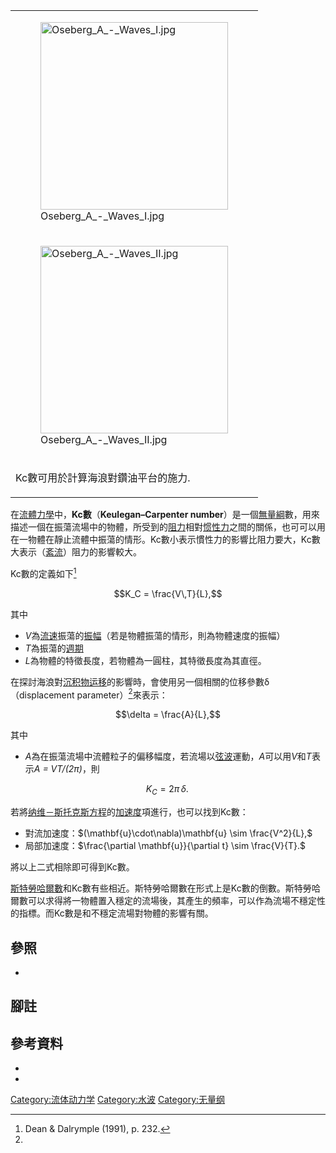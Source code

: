 {| class="wikitable" align="right" width="300px"
|-
| [[Image:Oseberg_A_-_Waves_I.jpg|300px]]
|-
| [[Image:Oseberg_A_-_Waves_II.jpg|300px]]
|-
| Kc數可用於計算海浪對鑽油平台的施力.
|}

在[[流體力學|流體力學]]中，'''Kc數'''（'''Keulegan–Carpenter number'''）是一個[[無量綱|無量綱]]數，用來描述一個在振蕩流場中的物體，所受到的[[阻力|阻力]]相對[[惯性原理|惯性力]]之間的關係，也可可以用在一物體在靜止流體中振蕩的情形。Kc數小表示慣性力的影響比阻力要大，Kc數大表示（[[紊流|紊流]]）阻力的影響較大。

Kc數的定義如下<ref name=DeDa232>Dean & Dalrymple (1991), p. 232.</ref>

:<math>K_C = \frac{V\,T}{L},</math>

其中
*''V''為[[流速|流速]]振蕩的[[振幅|振幅]]（若是物體振蕩的情形，則為物體速度的振幅）
*''T''為振蕩的[[週期|週期]]
*''L''為物體的特徵長度，若物體為一圓柱，其特徵長度為其直徑。

在探討海浪對[[沉积物运移|沉积物运移]]的影響時，會使用另一個相關的位移參數δ（displacement parameter）<ref name=DeDa232/>來表示：
 
:<math>\delta = \frac{A}{L},</math>

其中
*''A''為在振蕩流場中流體粒子的偏移幅度，若流場以[[弦波|弦波]]運動，''A''可以用''V''和''T''表示''A = VT/(2π)''，則

:<math>K_C = 2\pi\, \delta.\,</math>

若將[[纳维－斯托克斯方程|纳维－斯托克斯方程]]的[[加速度|加速度]]項進行{{link-en|尺度分析|scale analysis (mathematics)}}，也可以找到Kc數：

*對流加速度：<math>(\mathbf{u}\cdot\nabla)\mathbf{u} \sim \frac{V^2}{L},</math>  
*局部加速度：<math>\frac{\partial \mathbf{u}}{\partial t} \sim \frac{V}{T}.</math>

將以上二式相除即可得到Kc數。

[[斯特勞哈爾數|斯特勞哈爾數]]和Kc數有些相近。斯特勞哈爾數在形式上是Kc數的倒數。斯特勞哈爾數可以求得將一物體置入穩定的流場後，其產生{{link-en|旋渦分離|vortex shedding}}的頻率，可以作為流場不穩定性的指標。而Kc數是和不穩定流場對物體的影響有關。

==參照==
*{{link-en|莫里森方程|Morison equation}}

==腳註==
{{reflist}}

==參考資料==
*{{citation| title=Forces on cylinders and plates in an oscillating fluid | first1=G. H. | last1=Keulegan | first2=L. H. |last2=Carpenter | year=1958 | journal=Journal of Research of the National Bureau of Standards | volume=60 | issue=5 | pages=423–440}}
*{{citation | title=Water wave mechanics for engineers and scientists | first1=R.G. | last1=Dean | first2=R.A. | last2=Dalrymple | year=1991 | series=Advanced Series on Ocean Engineering | volume=2 | publisher=World Scientific, Singapore | isbn=978 981 02 0420 4 }}

{{Physics-stub}}

{{NonDimFluMech}}

[[Category:流体动力学|Category:流体动力学]]
[[Category:水波|Category:水波]]
[[Category:无量纲|Category:无量纲]]